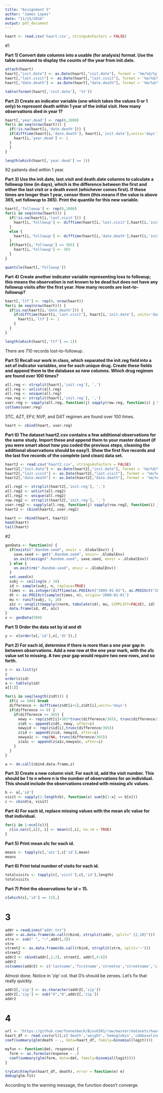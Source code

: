 ---
title: "Assignment 5"
author: "James Lopez"
date: "11/15/2016"
output: pdf_document
---

```{r}
haart <- read.csv('haart.csv', stringsAsFactors = FALSE)

```
#1

**Part 1) Convert date columns into a usable (for analysis) format. Use the table command to display the counts of the year from init.date.**

```{r}
attach(haart)
haart[,"init.date"] <- as.Date(haart[,"init.date"], format = '%m/%d/%y')
haart[,"last.visit"] <- as.Date(haart[,"last.visit"], format = '%m/%d/%y')
haart[,"date.death"] <- as.Date(haart[,"date.death"], format = '%m/%d/%y')

table(format(haart[,'init.date'], '%Y')) 
```

**Part 2) Create an indicator variable (one which takes the values 0 or 1 only) to represent death within 1 year of the initial visit. How many observations died in year 1?**

```{r}
haart[,'year.dead'] <- rep(0,1000)
for(i in seq(nrow(haart))) {
  if(!is.na(haart[i,'date.death'])) {
  if(difftime(haart[i,'date.death'], haart[i,'init.date'],units='days') <= 365){
    haart[i,'year.dead'] <- 1
  }
  }
}

length(which(haart[,'year.dead'] == 1))
```

92 patients died within 1 year.

**Part 3) Use the init.date, last.visit and death.date columns to calculate a followup time (in days), which is the difference between the first and either the last visit or a death event (whichever comes first). If these times are longer than 1 year, censor them (this means if the value is above 365, set followup to 365). Print the quantile for this new variable.**

```{r}
haart[,'followup'] <- rep(0,1000)
for(i in seq(nrow(haart))) {
  if(!is.na(haart[i,'last.visit'])) {
    haart[i,'followup'] <- difftime(haart[i,'last.visit'],haart[i,'init.date'],units='days')
  }
  else {
    haart[i,'followup'] <- difftime(haart[i,'date.death'],haart[i,'init.date'],units='days')
  }
  if(haart[i,'followup'] >= 365) {
    haart[i,'followup'] <- 365
  }
}

quantile(haart[,'followup'])
```

**Part 4) Create another indicator variable representing loss to followup; this means the observation is not known to be dead but does not have any followup visits after the first year. How many records are lost-to-followup?**

```{r}
haart[,'ltf'] <- rep(0, nrow(haart))
for(i in seq(nrow(haart))) {
  if(is.na(haart[i,'date.death'])) {
    if(difftime(haart[i,'last.visit'], haart[i,'init.date'], units='days') >= 365) {
      haart[i,'ltf'] <- 1
    }
  }
}

length(which(haart[,'ltf'] == 1))
```

There are 710 records lost-to-followup.

**Part 5) Recall our work in class, which separated the init.reg field into a set of indicator variables, one for each unique drug. Create these fields and append them to the database as new columns. Which drug regimen are found over 100 times?**

```{r}
all.reg <- strsplit(haart[,'init.reg'], ',')
all.reg <- unlist(all.reg)
all.reg <- unique(all.reg)
row.reg <- strsplit(haart[,'init.reg'], ',')
user.reg <- sapply(all.reg, function(j) sapply(row.reg, function(i) j %in% i))
colSums(user.reg)
```

3TC, AZT, EFV, NVP, and D4T regimen are found over 100 times.

```{r}
haart <- cbind(haart, user.reg)
```

**Part 6) The dataset haart2.csv contains a few additional observations for the same study. Import these and append them to your master dataset (if you were smart about how you coded the previous steps, cleaning the additional observations should be easy!). Show the first five records and the last five records of the complete (and clean) data set.**

```{r}
haart2 <- read.csv('haart2.csv', stringsAsFactors = FALSE)
haart2[,"init.date"] <- as.Date(haart2[,"init.date"], format = '%m/%d/%y')
haart2[,"last.visit"] <- as.Date(haart2[,"last.visit"], format = '%m/%d/%y')
haart2[,"date.death"] <- as.Date(haart2[,"date.death"], format = '%m/%d/%y')

all.reg2 <- strsplit(haart2[,'init.reg'], ',')
all.reg2 <- unlist(all.reg2)
all.reg2 <- unique(all.reg2)
row.reg2 <- strsplit(haart2[,'init.reg'], ',')
user.reg2 <- sapply(all.reg, function(j) sapply(row.reg2, function(i) j %in% i))
haart2 <- cbind(haart2, user.reg2)

haart <- rbind(haart, haart2)
head(haart)
tail(haart)
```

#2
```{r}
genData <- function(n) {
  if(exists(".Random.seed", envir = .GlobalEnv)) {
    save.seed <- get(".Random.seed", envir= .GlobalEnv)
    on.exit(assign(".Random.seed", save.seed, envir = .GlobalEnv))
  } else {
    on.exit(rm(".Random.seed", envir = .GlobalEnv))
  }
  set.seed(n)
  subj <- ceiling(n / 10)
  id <- sample(subj, n, replace=TRUE)
  times <- as.integer(difftime(as.POSIXct("2005-01-01"), as.POSIXct("2000-01-01"), units='secs'))
  dt <- as.POSIXct(sample(times, n), origin='2000-01-01')
  mu <- runif(subj, 4, 10)
  a1c <- unsplit(mapply(rnorm, tabulate(id), mu, SIMPLIFY=FALSE), id)
  data.frame(id, dt, a1c)
}
x <- genData(500)
```

**Part 1) Order the data set by id and dt**
```{r}
y <- x[order(x[,'id'],x[,'dt']),]
```

**Part 2) For each id, determine if there is more than a one year gap in between observations. Add a new row at the one year mark, with the a1c value set to missing. A two year gap would require two new rows, and so forth.**

```{r}
z <- as.list(y)
z
order(z$id)
a <- table(y$id)
a[[1]]

for(i in seq(length(z$dt))) {
  if(i == 500) break
  difference <- difftime(z$dt[i+1],z$dt[i],units='days')
  if(difference >= 0) {
    if(difference >= 365) {
      newy <- rep(z$dt[i]+365*trunc(difference/365), trunc(difference/365))
      z$dt <- append(z$dt, newy, after=i)
      newyid <- rep(z$id[i],trunc(difference/365))
      z$id <- append(z$id, newyid, after=i)
      newya1c <- rep(NA, trunc(difference/365))
      z$a1c <- append(z$a1c,newya1c, after=i)
    }
  }
}

a <- do.call(cbind.data.frame,z)
```

**Part 3) Create a new column visit. For each id, add the visit number. This should be 1 to n where n is the number of observations for an individual. This should include the observations created with missing a1c values.**

```{r}
b <- a[,'id']
visit <- sapply(1:length(b), function(x) sum(b[1:x] == b[x]))
c <- cbind(a, visit)
```

**Part 4) For each id, replace missing values with the mean a1c value for that individual.**

```{r}
for(i in 1:ncol(c)){
  c[is.na(c[,i]), i] <- mean(c[,i], na.rm = TRUE)
}
```

**Part 5) Print mean a1c for each id.**

```{r}
means <- tapply(c[,'a1c'],c['id'],mean)
means
```

**Part 6) Print total number of visits for each id.**

```{r}
totalvisits <- tapply(c[,'visit'],c[,'id'],length)
totalvisits
```

**Part 7) Print the observations for id = 15.**

```{r}
c[which(c[,'id'] == 15),]
```

# 3
```{r}
addr = readLines("addr.txt")
addr = as.data.frame(do.call(rbind, strsplit(addr, split=" {2,10}")))
stre <- sub(" ", "~",addr[,3])
stre
street2 <- as.data.frame(do.call(rbind, strsplit(stre, split='~')))
street2
addr2 <- cbind(addr[,1:2], street2, addr[,4:6])
addr2
colnames(addr2) <- c('lastname','firstname','streetno','streetname','city','state','zip')
```

Almost done. Notice in 'zip' col. that O's should be zeroes. Let's fix that really quickly.

```{r}
addr2[,'zip'] <- as.character(addr2[,'zip'])
addr2[,'zip'] <- sub("O","0",addr2[,'zip'])
addr2
```

# 4
```{r}
url <- "https://github.com/fonnesbeck/Bios6301/raw/master/datasets/haart.csv"
haart_df <- read.csv(url)[,c('death','weight','hemoglobin','cd4baseline')]
coef(summary(glm(death ~ ., data=haart_df, family=binomial(logit))))

myfun <- function(dat, response) {
  form <- as.formula(response ~ .)
  coef(summary(glm(form, data=dat, family=binomial(logit))))
}

tryCatch(myfun(haart_df, death), error = function(e) e)
debug(glm.fit)
```

According to the warning message, the function doesn't converge.
